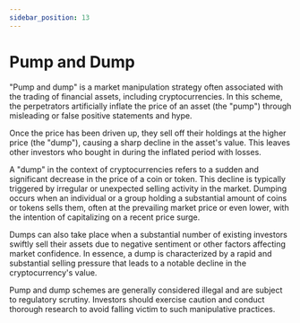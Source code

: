```yaml
---
sidebar_position: 13
---
```


# Pump and Dump

"Pump and dump" is a market manipulation strategy often associated with the trading of financial assets, including cryptocurrencies. In this scheme, the perpetrators artificially inflate the price of an asset (the "pump") through misleading or false positive statements and hype.

Once the price has been driven up, they sell off their holdings at the higher price (the "dump"), causing a sharp decline in the asset's value. This leaves other investors who bought in during the inflated period with losses.

A "dump" in the context of cryptocurrencies refers to a sudden and significant decrease in the price of a coin or token. This decline is typically triggered by irregular or unexpected selling activity in the market. Dumping occurs when an individual or a group holding a substantial amount of coins or tokens sells them, often at the prevailing market price or even lower, with the intention of capitalizing on a recent price surge.

Dumps can also take place when a substantial number of existing investors swiftly sell their assets due to negative sentiment or other factors affecting market confidence. In essence, a dump is characterized by a rapid and substantial selling pressure that leads to a notable decline in the cryptocurrency's value.

Pump and dump schemes are generally considered illegal and are subject to regulatory scrutiny. Investors should exercise caution and conduct thorough research to avoid falling victim to such manipulative practices.
